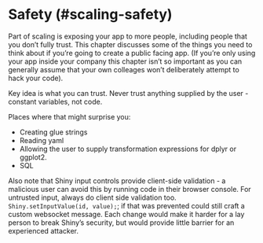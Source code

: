 # Safety (#scaling-safety)

Part of scaling is exposing your app to more people, including people that you don't fully trust. This chapter discusses some of the things you need to think about if you're going to create a public facing app. (If you're only using your app inside your company this chapter isn't so important as you can generally assume that your own colleages won't deliberately attempt to hack your code).

Key idea is what you can trust. Never trust anything supplied by the user - constant variables, not code.

Places where that might surprise you:

* Creating glue strings
* Reading yaml
* Allowing the user to supply transformation expressions for dplyr or ggplot2.
* SQL

Also note that Shiny input controls provide client-side validation - a malicious user can avoid this by running code in their browser console. For untrusted input, always do client side validation too. `Shiny.setInputValue(id, value);`; if that was prevented could still craft a custom websocket message. Each change would make it harder for a lay person to break Shiny's security, but would provide little barrier for an experienced attacker.
